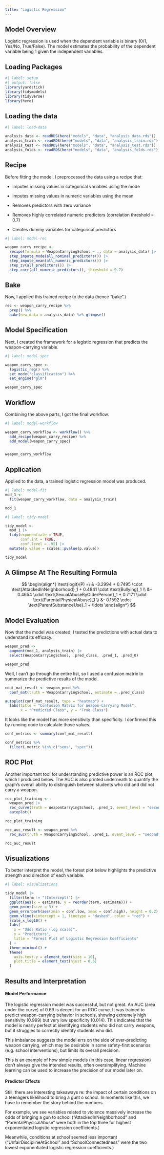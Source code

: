 ```yaml
---
title: "Logistic Regression"
---
```



## Model Overview

Logistic regression is used when the dependent variable is binary (0/1, Yes/No, True/False). The model estimates the probability of the dependent variable being 1 given the independent variables.

## Loading Packages

```r
#| label: setup
#| output: false
library(yardstick)
library(tidymodels)
library(tidyverse)
library(here)

```


## Loading the data

```r
#| label: load-data

analysis_data <- readRDS(here("models", "data", "analysis_data.rds"))
analysis_train <- readRDS(here("models", "data", "analysis_train.rds"))
analysis_test <- readRDS(here("models", "data", "analysis_test.rds"))
analysis_folds <- readRDS(here("models", "data", "analysis_folds.rds"))

```
  
## Recipe
Before fitting the model, I preprocessed the data using a recipe that:

 - Imputes missing values in categorical variables using the mode

 - Imputes missing values in numeric variables using the mean

 - Removes predictors with zero variance

 - Removes highly correlated numeric predictors (correlation threshold = 0.7)

 - Creates dummy variables for categorical predictors
```r
#| label: model-rec

weapon_carry_recipe <- 
  recipe(formula = WeaponCarryingSchool ~ ., data = analysis_data) |>
  step_impute_mode(all_nominal_predictors()) |>
  step_impute_mean(all_numeric_predictors()) |>
  step_zv(all_predictors()) |> 
  step_corr(all_numeric_predictors(), threshold = 0.7) 
```

## Bake 
Now, I applied this trained recipe to the data (hence "bake".)
```r
rec <- weapon_carry_recipe %>% 
  prep() %>% 
  bake(new_data = analysis_data) %>% glimpse()
```


## Model Specification
Next, I created the framework for a legistic regression that predicts the weapon-carrying variable.  
```r
#| label: model-spec

weapon_carry_spec <- 
  logistic_reg() %>% 
  set_mode("classification") %>% 
  set_engine("glm") 

weapon_carry_spec
```

## Workflow  

Combining the above parts, I got the final workflow.  

```r
#| label: model-workflow

weapon_carry_workflow <- workflow() %>%
  add_recipe(weapon_carry_recipe) %>%
  add_model(weapon_carry_spec)


weapon_carry_workflow

```

## Application  

Applied to the data, a trained logistic regression model was produced.  

```r
#| label: model-fit
mod_1 <- 
  fit(weapon_carry_workflow, data = analysis_train) 

mod_1

```

```r
#| label: tidy-model

tidy_model <- 
  mod_1 |>
  tidy(exponentiate = TRUE,
       conf.int = TRUE, 
       conf.level = .95) |>
  mutate(p.value = scales::pvalue(p.value))

tidy_model

```

## A Glimpse At The Resulting Formula

$$
\begin{align*}
\text{logit}(P) =\ & -3.2994 + 0.7495 \cdot \text{AttackedInNeighborhood}_1 + 0.4841 \cdot \text{Bullying}_1 \\
&+ 0.4654 \cdot \text{SexualAbuseByOlderPerson}_1 + 0.7171 \cdot \text{ParentalPhysicalAbuse}_1 \\
&- 0.1592 \cdot \text{ParentSubstanceUse}_1 + \ldots
\end{align*}
$$




## Model Evaluation
Now that the model was created, I tested the predictions with actual data to understand its efficacy.
```r
weapon_pred <- 
  augment(mod_1, analysis_train) |> 
  select(WeaponCarryingSchool, .pred_class, .pred_1, .pred_0)

weapon_pred
```
Well, I can't go through the entire list, so I used a confusion matrix to summarize the predictive results of the model.

```r
conf_mat_result <- weapon_pred %>%
  conf_mat(truth = WeaponCarryingSchool, estimate = .pred_class)

autoplot(conf_mat_result, type = "heatmap") +
  labs(title = "Confusion Matrix for Weapon-Carrying Model",
       x = "Predicted Class", y = "True Class")
```
It looks like the model has more sensitivity than specificity. I confirmed this by running code to calculate those values.
```r
conf_metrics <- summary(conf_mat_result)

conf_metrics %>% 
  filter(.metric %in% c("sens", "spec"))
```

## ROC Plot
Another important tool for understanding predictive power is an ROC plot, which I produced below. The AUC is also printed underneath to quantify the graph’s overall ability to distinguish between students who did and did not carry a weapon.
```r
roc_plot_training <- 
  weapon_pred |> 
  roc_curve(truth = WeaponCarryingSchool, .pred_1, event_level = "second") |> 
  autoplot()

roc_plot_training 
```
```r
roc_auc_result <- weapon_pred %>%
  roc_auc(truth = WeaponCarryingSchool, .pred_1, event_level = "second")

roc_auc_result
```



## Visualizations
To better interpret the model, the forest plot below highlights the predictive strength and direction of each variable.
```r
#| label: visualizations

tidy_model |> 
  filter(term != "(Intercept)") |> 
  ggplot(aes(x = estimate, y = reorder(term, estimate))) +
  geom_point(size = 3) +
  geom_errorbarh(aes(xmin = conf.low, xmax = conf.high), height = 0.2) +
  geom_vline(xintercept = 1, linetype = "dashed", color = "red") +
  scale_x_log10() +
  labs(
    x = "Odds Ratio (log scale)",
    y = "Predictors",
    title = "Forest Plot of Logistic Regression Coefficients"
  ) +
  theme_minimal() +
  theme(
    axis.text.y = element_text(size = 10),
    plot.title = element_text(hjust = 0.5)
  )
```


## Results and Interpretation

#### Model Performance
The logistic regression model was successful, but not great. An AUC (area under the curve) of 0.69 is decent for an ROC curve. It was trained to predict weapon-carrying behavior in schools, showing extremely high sensitivity (0.999) but very low specificity (0.014). This indicates that the model is nearly perfect at identifying students who did not carry weapons, but it struggles to correctly identify students who did.

This imbalance suggests the model errs on the side of over-predicting weapon carrying, which may be desirable in some safety-first scenarios (e.g. school interventions), but limits its overall precision.  

This is an example of how simple models (in this case, linear regression) don't always give the intended results, often oversimplifying. Machine learning can be used to increase the precision of our model later on.

#### Predictor Effects  

Still, there are interesting takeaways re: the impact of certain conditions on a teenagers likelihood to bring a gunt o school. In moments like this, we have to remember the story behind the numbers.  

For example, we see variables related to violence massively increase the odds of bringing a gun to school ("AttackedInNeighborhood" and "ParentalPhysicalAbuse" were both in the top three for highest exponentiated logistic regression coefficients.)  

Meanwhile, conditions at school seemed less important ("UnfairDisciplineAtSchool" and "SchoolConnectedness" were the two lowest exponentiated logistic regression coefficients.)
